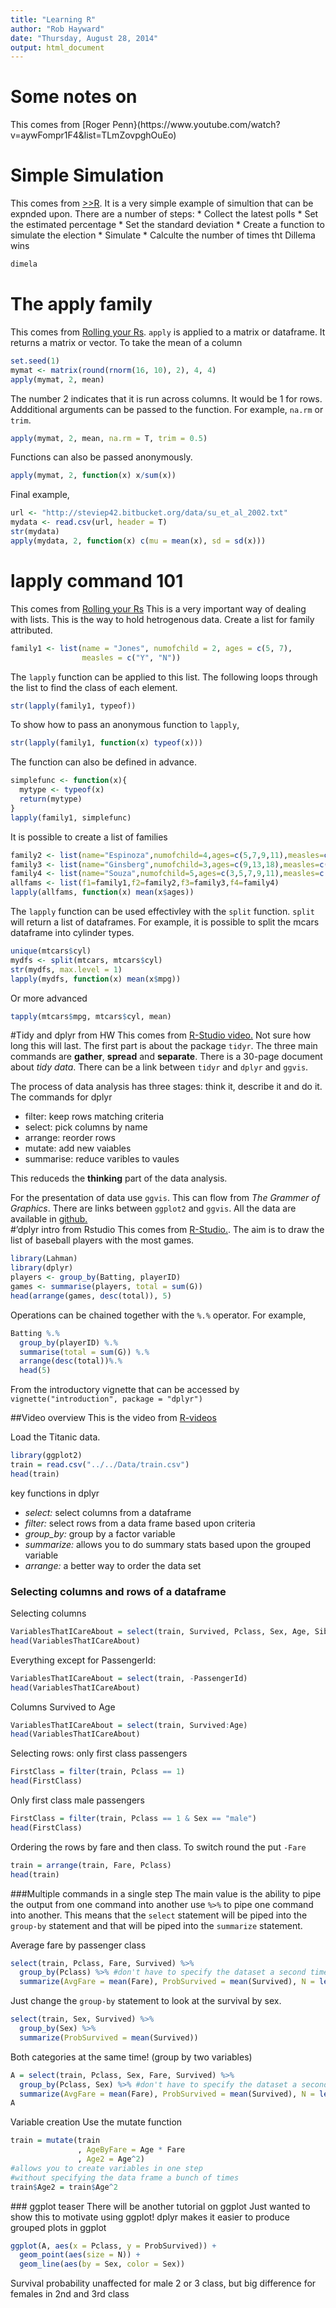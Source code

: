 ---
title: "Learning R"
author: "Rob Hayward"
date: "Thursday, August 28, 2014"
output: html_document
---
# Some notes on \lstinline{dplyr}
This comes from [Roger Penn}(https://www.youtube.com/watch?v=aywFompr1F4&list=TLmZovpghOuEo)

# Simple Simulation
This comes from [>>R](http://www.r-bloggers.com/simple-probs/).  It is a very simple example of simultion that can be expnded upon.  There are a number of steps: 
* Collect the latest polls
* Set the estimated percentage
* Set the standard deviation
* Create a function to simulate the election
* Simulate
* Calculte the number of times tht Dillema wins

```{r}
dimela
```
# The apply family
This comes from [Rolling your Rs](http://rollingyours.wordpress.com/2014/05/15/the-apply-command-101/).  ```apply``` is applied to a matrix or dataframe.  It returns a matrix or vector.  To take the mean of a column
```{r}
set.seed(1)
mymat <- matrix(round(rnorm(16, 10), 2), 4, 4)
apply(mymat, 2, mean)
```
The number 2 indicates that it is run across columns.  It would be 1 for rows. Addditional arguments can be passed to the function.  For example, ```na.rm ``` or ```trim```.   
```{r}
apply(mymat, 2, mean, na.rm = T, trim = 0.5)
````
Functions can also be passed anonymously.  
```{r}
apply(mymat, 2, function(x) x/sum(x))
```
Final example, 
```{r}
url <- "http://steviep42.bitbucket.org/data/su_et_al_2002.txt"
mydata <- read.csv(url, header = T)
str(mydata)
apply(mydata, 2, function(x) c(mu = mean(x), sd = sd(x)))
```


# lapply command 101
This comes from [Rolling your Rs](http://rollingyours.wordpress.com/2014/10/20/the-lapply-command-101/)
This is a very important way of dealing with lists. This is the way to hold hetrogenous data. Create a list for family attributed. 
```{r}
family1 <- list(name = "Jones", numofchild = 2, ages = c(5, 7), 
                measles = c("Y", "N"))
```
The ```lapply``` function can be applied to this list. The following loops through the list to find the class of each element.

```{r}
str(lapply(family1, typeof))
```
To show how to pass an anonymous function to ```lapply```, 
```{r} 
str(lapply(family1, function(x) typeof(x)))
```
The function can also be defined in advance.
```{r} 
simplefunc <- function(x){
  mytype <- typeof(x)
  return(mytype)
}
lapply(family1, simplefunc)
```
It is possible to create a list of families
```{r}
family2 <- list(name="Espinoza",numofchild=4,ages=c(5,7,9,11),measles=c("Y","N","Y","Y"))
family3 <- list(name="Ginsberg",numofchild=3,ages=c(9,13,18),measles=c("Y","N","Y"))
family4 <- list(name="Souza",numofchild=5,ages=c(3,5,7,9,11),measles=c("N","Y","Y","Y","N"))
allfams <- list(f1=family1,f2=family2,f3=family3,f4=family4)
lapply(allfams, function(x) mean(x$ages))
```
The ```lapply``` function can be used effectivley with the ```split``` function.  ```split``` will return a list of dataframes.  For example, it is possible to split the mcars dataframe into cylinder types. 
```{r}
unique(mtcars$cyl)
mydfs <- split(mtcars, mtcars$cyl)
str(mydfs, max.level = 1)
lapply(mydfs, function(x) mean(x$mpg))
```
Or more advanced
```{r}
tapply(mtcars$mpg, mtcars$cyl, mean)
```


#Tidy and dplyr from HW
This comes from [R-Studio video.  ](http://pages.rstudio.net/Webinar-Series-Recording-Essential-Tools-for-R.html?mkt_tok=3RkMMJWWfF9wsRonuqzMZKXonjHpfsX56uovXKO2lMI%2F0ER3fOvrPUfGjI4ATMFlI%2BSLDwEYGJlv6SgFTbDMMa541LgKWxc%3D)
Not sure how long this will last. The first part is about the package ```tidyr```.  The three main commands are **gather**, **spread** and **separate**.  There is a 30-page document about *tidy data*.   There can be a link between ```tidyr``` and ```dplyr``` and ```ggvis```.  
 
The process of data analysis has three stages:  think it, describe it and do it. The commands for dplyr

* filter:  keep rows matching criteria
* select: pick columns by name
* arrange: reorder rows
* mutate: add new vaiables
* summarise: reduce varibles to vaules

This reduceds the **thinking** part of the data analysis. 


For the presentation of data use ```ggvis```.  This can flow from *The Grammer of Graphics*. There are links between ```ggplot2``` and ```ggvis```.  All the data are available in [github.](https://github.com/rstudio/webinars)  
#'dplyr intro from Rstudio
This comes from [R-Studio.](http://blog.rstudio.org/2014/01/17/introducing-dplyr/). The aim is to draw the list of baseball players with the most games. 
```{r, message=FALSE, warning=FALSE}
library(Lahman)
library(dplyr)
players <- group_by(Batting, playerID)
games <- summarise(players, total = sum(G))
head(arrange(games, desc(total)), 5)
```
Operations can be chained together with the ```%.%``` operator. For example, 
```{r}
Batting %.%
  group_by(playerID) %.%
  summarise(total = sum(G)) %.%
  arrange(desc(total))%.%
  head(5)
```
From the introductory vignette that can be accessed by ```vignette("introduction", package = "dplyr")```




##Video overview
This is the video from [R-videos](http://practicalrvideos.blogspot.co.uk/2014/08/dplyr-gamechanger-for-data-manipulation.html)

Load the Titanic data.

```{r, message=FALSE, warning=FALSE}
library(ggplot2)
train = read.csv("../../Data/train.csv")
head(train)
```
key functions in dplyr

* *select:* select columns from a dataframe
* *filter:* select rows from a data frame based upon criteria
* *group_by:* group by a factor variable
* *summarize:* allows you to do summary stats based upon the grouped variable
* *arrange:*  a better way to order the data set

### Selecting columns and rows of a dataframe 
Selecting columns
```{r}
VariablesThatICareAbout = select(train, Survived, Pclass, Sex, Age, SibSp, Parch, Fare) 
head(VariablesThatICareAbout)
```
Everything except for PassengerId:
```{r}
VariablesThatICareAbout = select(train, -PassengerId) 
head(VariablesThatICareAbout)
```
Columns Survived to Age
```{r}
VariablesThatICareAbout = select(train, Survived:Age) 
head(VariablesThatICareAbout)
```

Selecting rows: only first class passengers
```{r}
FirstClass = filter(train, Pclass == 1)
head(FirstClass)
```
Only first class male passengers
```{r}
FirstClass = filter(train, Pclass == 1 & Sex == "male")
head(FirstClass)
```

Ordering the rows by fare and then class.  To switch round the put ```-Fare```
```{r}
train = arrange(train, Fare, Pclass)
head(train)
```


###Multiple commands in a single step 
The main value is the ability to pipe the output from one command into another
use ```%>%``` to pipe one command into another.  This means that the ```select``` statement will be piped into the ```group-by``` statement and that will be piped into the ```summarize``` statement. 


Average fare by passenger class
```{r}
select(train, Pclass, Fare, Survived) %>%
  group_by(Pclass) %>% #don't have to specify the dataset a second time
  summarize(AvgFare = mean(Fare), ProbSurvived = mean(Survived), N = length(Fare))
```

Just change the ```group-by``` statement to look at the survival by sex.
```{r}
select(train, Sex, Survived) %>%
  group_by(Sex) %>%
  summarize(ProbSurvived = mean(Survived))
```
Both categories at the same time!
(group by two variables)
```{r}
A = select(train, Pclass, Sex, Fare, Survived) %>%
  group_by(Pclass, Sex) %>% #don't have to specify the dataset a second time
  summarize(AvgFare = mean(Fare), ProbSurvived = mean(Survived), N = length(Fare))
A
```

Variable creation 
Use the mutate function
```{r}
train = mutate(train
               , AgeByFare = Age * Fare
               , Age2 = Age^2)
#allows you to create variables in one step 
#without specifying the data frame a bunch of times
train$Age2 = train$Age^2
```

  ### ggplot teaser 
There will be another tutorial on ggplot
Just wanted to show this to motivate using ggplot!
dplyr makes it easier to produce grouped plots in ggplot
```{r}
ggplot(A, aes(x = Pclass, y = ProbSurvived)) + 
  geom_point(aes(size = N)) + 
  geom_line(aes(by = Sex, color = Sex))
```
Survival probability unaffected for male 2 or 3 class, 
but big difference for females in 2nd and 3rd class

